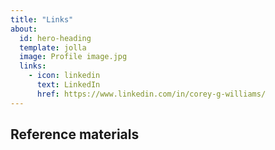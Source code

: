 ---
title: "Links"
about:
  id: hero-heading
  template: jolla
  image: Profile image.jpg
  links:
    - icon: linkedin
      text: LinkedIn
      href: https://www.linkedin.com/in/corey-g-williams/
---

## Reference materials

## 